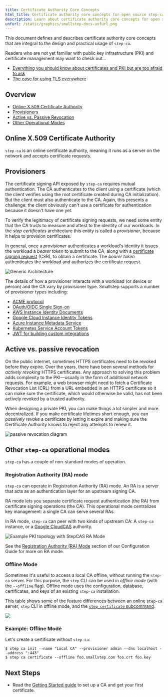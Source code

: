 ```yaml
---
title: Certificate Authority Core Concepts
html_title: Certificate authority core concepts for open source step-ca
description: Learn about certificate authority core concepts for open source step-ca
unfurl: /static/graphics/smallstep-docs-unfurl.png
---
```



This document defines and describes certificate authority core concepts that are integral to the design
and practical usage of `step-ca`.

Readers who are not yet familiar with public key infrastructure (PKI) and 
certificate management may want to check out...

- [Everything you should know about certificates and PKI but are too afraid to ask](https://smallstep.com/blog/everything-pki/)
- [The case for using TLS everywhere](https://smallstep.com/blog/use-tls/)

## Overview

- [Online X.509 Certificate Authority](#online-and-offline-x509-certificate-authority)
- [Provisioners](#provisioners)
- [Active vs. Passive Revocation](#active-vs-passive-revocation)
- [Other Operational Modes](#other-operational-modes)

## Online X.509 Certificate Authority

`step-ca` is an online certificate authority, meaning it runs as a server
on the network and accepts certificate requests.

## Provisioners

The certificate signing API exposed by `step-ca` requires mutual
authentication. The CA authenticates to the client using a certificate (which
the client verifies using the root certificate created during CA initialization). 
But the client must also authenticate to the CA. Again, this
presents a challenge: the client obviously can't use a certificate for
authentication because it doesn't have one yet.

To verify the legitimacy of certificate signing requests, we need some entity
that the CA trusts to measure and attest to the identity of our workloads. In
the _step certificates_ architecture this entity is called a _provisioner_,
because it helps to provision certificates.

In general, once a _provisioner_ authenticates a workload's identity it issues
the workload a _bearer token_ to submit to the CA, along with a [certificate
signing
request](https://smallstep.com/blog/everything-pki.html#certificate-signing-requests
'CSR') (CSR), to obtain a certificate. The _bearer token_ authenticates the
workload and authorizes the certificate request.

![Generic Architecture](https://i.imgur.com/zH4RYEj.png 'Generic Architecture')

The details of how a provisioner interacts with a workload (or device or
person) and the CA vary by provisioner type. Smallstep supports a number of
provisioner types including:

- [ACME protocol](/docs/step-ca/provisioners#acme)
- [OAuth/OIDC Single Sign-on](/docs/step-ca/provisioners#oauthoidc-single-sign-on)
- [AWS Instance Identity Documents](/docs/step-ca/provisioners#aws)
- [Google Cloud Instance Identity Tokens](/docs/step-ca/provisioners#gcp)
- [Azure Instance Metadata Service](/docs/step-ca/provisioners#azure) 
- [Kubernetes Service Account Tokens](/docs/step-ca/provisioners#k8ssa-kubernetes-service-account) 
- [JWT for building custom integrations](/docs/step-ca/provisioners#jwt)

## Active vs. passive revocation

On the public internet, sometimes HTTPS certificates need to be revoked before
they expire. Over the years, there have been several methods for _actively
revoking_ HTTPS certificates. Any approach to solving this problem adds
complexity to the PKI—usually in the form of additional network requests. For
example, a web browser might need to fetch a Certificate Revocation List (CRL)
from a URL embedded in an HTTPS certificate so it can make sure the
certificate, which would otherwise be valid, has not been actively revoked by
a trusted authority.

When designing a private PKI, you can make things a lot simpler and more
decentralized. If you make certificate lifetimes short enough, you can
_passively revoke_ a certificate by letting it expire and making sure the
Certificate Authority knows to reject any attempts to renew it.

![passive revocation diagram](../../../static/images/passive-revocation.png)

## Other `step-ca` operational modes

`step-ca` has a couple of non-standard modes of operation.

### Registration Authority (RA) mode

`step-ca` can operate in Registration Authority (RA) mode.
An RA is a server that acts as an authentication layer for an upstream signing CA.

RA mode lets you separate certificate request authentication (the RA) from certificate signing operations (the CA).
This operational mode centralizes key management:
a single CA can serve several RAs.

In RA mode, `step-ca` can peer with two kinds of upstream CA: A `step-ca` instance, or a [Google CloudCAS](https://cloud.google.com/certificate-authority-service/) authority.

![Example PKI topology with StepCAS RA Mode](/static/graphics/stepcas-ra-mode.png)

See the [Registration Authority (RA) Mode](configuration#registration-authority-ra-mode) section of our Configuration Guide for more on RA mode.

### Offline Mode

Sometimes it's useful to access a local CA offline, without running the `step-ca` server.
For this purpose, the `step` CLI can be used in _offline mode_ (with the `--offline` flag).
Offline mode uses the configuration, database, certificates, and keys of an existing `step-ca` installation.

This table shows some of the feature differences between an online `step-ca` server, `step` CLI in offline mode, and the [`step certificate` subcommand](https://smallstep.com/docs/step-cli/basic-crypto-operations#run-an-offline-x509-certificate-authority).

![](../../../static/images/cas-three-ways.png)

### Example: Offline Mode

Let's create a certificate without `step-ca`:

```shell-session nocopy
$ step ca init --name "Local CA" --provisioner admin --dns localhost --address ":443"
$ step ca certificate --offline foo.smallstep.com foo.crt foo.key
```

## Next Steps

- Read the [Getting Started guide](/docs/step-ca/getting-started) to set up a CA and get your first certificate.

